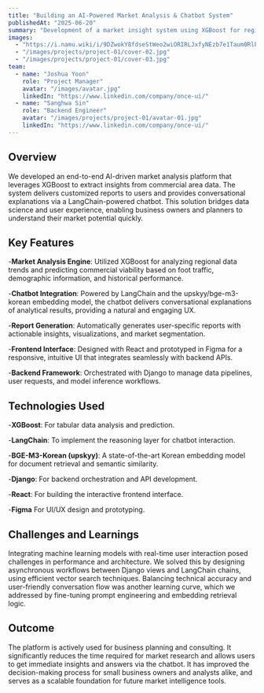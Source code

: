 ```yaml
---
title: "Building an AI-Powered Market Analysis & Chatbot System"
publishedAt: "2025-06-20"
summary: "Development of a market insight system using XGBoost for regional analysis, React for UI, Django for orchestration, and LangChain-powered chatbot integrated with Korean embedding models."
images:
  - "https://i.namu.wiki/i/9DZwokY8fdseStWeo2wiORIRLJxfyNEzb7e1Taum0RlPGh4Dsi7sQ6jjWd11vcXGlO1iXEnxgdajfUVMdRRPJYc8SuGl5zDOrawhVqDrmVoKeFMO4g5ekm_P7-d8EIJHOqeqt1UWmKQq4S6xyhStHg.webp"
  - "/images/projects/project-01/cover-02.jpg"
  - "/images/projects/project-01/cover-03.jpg"
team:
  - name: "Joshua Yoon"
    role: "Project Manager"
    avatar: "/images/avatar.jpg"
    linkedIn: "https://www.linkedin.com/company/once-ui/"
  - name: "Sanghwa Sin"
    role: "Backend Engineer"
    avatar: "/images/projects/project-01/avatar-01.jpg"
    linkedIn: "https://www.linkedin.com/company/once-ui/"
---
```


## Overview

We developed an end-to-end AI-driven market analysis platform that leverages XGBoost to extract insights from commercial area data. The system delivers customized reports to users and provides conversational explanations via a LangChain-powered chatbot. This solution bridges data science and user experience, enabling business owners and planners to understand their market potential quickly.

## Key Features

-**Market Analysis Engine**: Utilized XGBoost for analyzing regional data trends and predicting commercial viability based on foot traffic, demographic information, and historical performance.

-**Chatbot Integration**: Powered by LangChain and the upskyy/bge-m3-korean embedding model, the chatbot delivers conversational explanations of analytical results, providing a natural and engaging UX.

-**Report Generation**: Automatically generates user-specific reports with actionable insights, visualizations, and market segmentation.

-**Frontend Interface**: Designed with React and prototyped in Figma for a responsive, intuitive UI that integrates seamlessly with backend APIs.

-**Backend Framework**: Orchestrated with Django to manage data pipelines, user requests, and model inference workflows.

## Technologies Used

-**XGBoost**: For tabular data analysis and prediction.

-**LangChain**: To implement the reasoning layer for chatbot interaction.

-**BGE-M3-Korean (upskyy)**: A state-of-the-art Korean embedding model for document retrieval and semantic similarity.

-**Django**: For backend orchestration and API development.

-**React**: For building the interactive frontend interface.

-**Figma** For UI/UX design and prototyping.

## Challenges and Learnings

Integrating machine learning models with real-time user interaction posed challenges in performance and architecture. We solved this by designing asynchronous workflows between Django views and LangChain chains, using efficient vector search techniques. Balancing technical accuracy and user-friendly conversation flow was another learning curve, which we addressed by fine-tuning prompt engineering and embedding retrieval logic.

## Outcome

The platform is actively used for business planning and consulting. It significantly reduces the time required for market research and allows users to get immediate insights and answers via the chatbot. It has improved the decision-making process for small business owners and analysts alike, and serves as a scalable foundation for future market intelligence tools.
